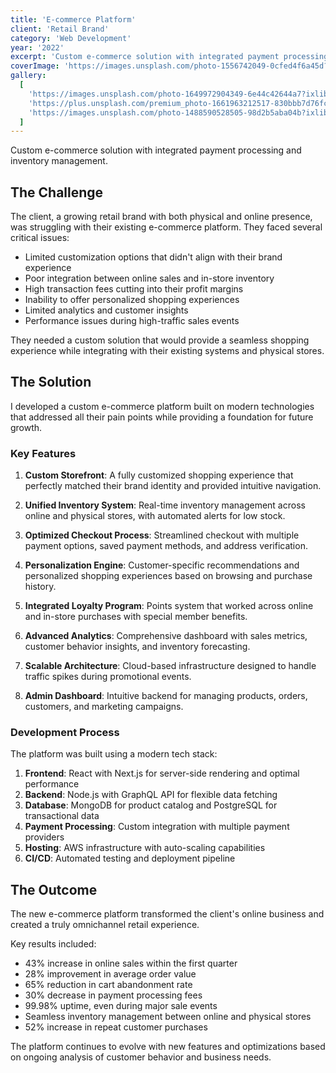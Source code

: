 ```yaml
---
title: 'E-commerce Platform'
client: 'Retail Brand'
category: 'Web Development'
year: '2022'
excerpt: 'Custom e-commerce solution with integrated payment processing and inventory management.'
coverImage: 'https://images.unsplash.com/photo-1556742049-0cfed4f6a45d?ixlib=rb-4.0.3&ixid=MnwxMjA3fDB8MHxwaG90by1wYWdlfHx8fGVufDB8fHx8&auto=format&fit=crop&w=1000&q=80'
gallery:
  [
    'https://images.unsplash.com/photo-1649972904349-6e44c42644a7?ixlib=rb-4.0.3&auto=format&fit=crop&w=1000&q=80',
    'https://plus.unsplash.com/premium_photo-1661963212517-830bbb7d76fc?ixlib=rb-4.0.3&auto=format&fit=crop&w=1000&q=80',
    'https://images.unsplash.com/photo-1488590528505-98d2b5aba04b?ixlib=rb-4.0.3&auto=format&fit=crop&w=1000&q=80',
  ]
---
```


Custom e-commerce solution with integrated payment processing and inventory management.

## The Challenge

The client, a growing retail brand with both physical and online presence, was struggling with their
existing e-commerce platform. They faced several critical issues:

- Limited customization options that didn't align with their brand experience
- Poor integration between online sales and in-store inventory
- High transaction fees cutting into their profit margins
- Inability to offer personalized shopping experiences
- Limited analytics and customer insights
- Performance issues during high-traffic sales events

They needed a custom solution that would provide a seamless shopping experience while integrating
with their existing systems and physical stores.

## The Solution

I developed a custom e-commerce platform built on modern technologies that addressed all their pain
points while providing a foundation for future growth.

### Key Features

1. **Custom Storefront**: A fully customized shopping experience that perfectly matched their brand
   identity and provided intuitive navigation.

2. **Unified Inventory System**: Real-time inventory management across online and physical stores,
   with automated alerts for low stock.

3. **Optimized Checkout Process**: Streamlined checkout with multiple payment options, saved payment
   methods, and address verification.

4. **Personalization Engine**: Customer-specific recommendations and personalized shopping
   experiences based on browsing and purchase history.

5. **Integrated Loyalty Program**: Points system that worked across online and in-store purchases
   with special member benefits.

6. **Advanced Analytics**: Comprehensive dashboard with sales metrics, customer behavior insights,
   and inventory forecasting.

7. **Scalable Architecture**: Cloud-based infrastructure designed to handle traffic spikes during
   promotional events.

8. **Admin Dashboard**: Intuitive backend for managing products, orders, customers, and marketing
   campaigns.

### Development Process

The platform was built using a modern tech stack:

1. **Frontend**: React with Next.js for server-side rendering and optimal performance
2. **Backend**: Node.js with GraphQL API for flexible data fetching
3. **Database**: MongoDB for product catalog and PostgreSQL for transactional data
4. **Payment Processing**: Custom integration with multiple payment providers
5. **Hosting**: AWS infrastructure with auto-scaling capabilities
6. **CI/CD**: Automated testing and deployment pipeline

## The Outcome

The new e-commerce platform transformed the client's online business and created a truly omnichannel
retail experience.

Key results included:

- 43% increase in online sales within the first quarter
- 28% improvement in average order value
- 65% reduction in cart abandonment rate
- 30% decrease in payment processing fees
- 99.98% uptime, even during major sale events
- Seamless inventory management between online and physical stores
- 52% increase in repeat customer purchases

The platform continues to evolve with new features and optimizations based on ongoing analysis of
customer behavior and business needs.
